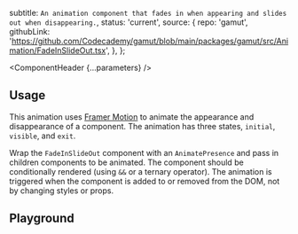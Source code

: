 


  subtitle: `An animation component that fades in when appearing and slides out when disappearing.`,
  status: 'current',
  source: {
    repo: 'gamut',
    githubLink:
      'https://github.com/Codecademy/gamut/blob/main/packages/gamut/src/Animation/FadeInSlideOut.tsx',
  },
};

<Meta of={FadeInSlideOut} />

<ComponentHeader {...parameters} />

## Usage

This animation uses [Framer Motion](https://motion.dev/) to animate the appearance and disappearance of a component. The animation has three states, `initial`, `visible`, and `exit`.

Wrap the `FadeInSlideOut` component with an `AnimatePresence` and pass in children components to be animated. The component should be conditionally rendered (using `&&` or a ternary operator). The animation is triggered when the component is added to or removed from the DOM, not by changing styles or props.

## Playground

<Canvas sourceState="shown" of={FadeInSlideOut.Default} />

<Controls />
